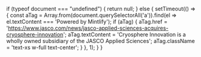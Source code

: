   if (typeof document === "undefined") {
    return null;
  } else {
    setTimeout(() => {
      const aTag = Array.from(document.querySelectorAll('a')).find(el => el.textContent === 'Powered by Mintlify');
        if (aTag) {
            aTag.href = 'https://www.jasco.com/news/jasco-applied-sciences-acquires-cryosphere-innovation';
            aTag.textContent = 'Cryosphere Innovation is a wholly owned subsidiary of the JASCO Applied Sciences';
            aTag.className = 'text-xs w-full text-center';
        }
    }, 1);
  }
}
